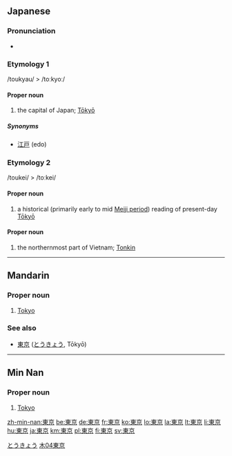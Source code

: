 ==Japanese==
{{ja-kanjitab|東|京}}

===Pronunciation===
* {{IPA|[toːkjoː]|lang=ja}}

===Etymology 1===
/toukyau/ > /toːkyoː/

====Proper noun====
{{ja-pos|k|proper|hira=とうきょう|hhira=とうきやう|rom=tōkyō}}

# the capital of Japan; [[Tōkyō]]

=====Synonyms=====
* [[江戸]] (edo)

===Etymology 2===
/toukei/ > /toːkei/

====Proper noun====
{{ja-pos|k|proper|hira=とうけい|rom=tōkei}}

# a historical (primarily early to mid [[w:Meiji period|Meiji period]]) reading of present-day [[Tōkyō]]

====Proper noun====
{{ja-pos|k|proper|kata=トンキン|rom=tonkin|hidx=とんきん}}

# the northernmost part of Vietnam; [[w:Tonkin|Tonkin]]

[[Category:ja:Capital cities|とうきょう]]

----

==Mandarin==
{{zh-forms|[[东京]]|[[東]][[京]]}}

===Proper noun===
{{cmn-proper|t|pin=Dōngjīng|pint=dong1jing1|tra=東京|sim=东京|rs=木04}}

# [[Tokyo]]

===See also===
* {{i-c|Japanese}} [[東京]] ([[とうきょう]], Tōkyō)

[[Category:zh-tw:Capital cities|木04東京]]

----

==Min Nan==
{{zh-forms|[[东京]]|[[東]][[京]]}}

===Proper noun===
{{nan-proper|t|poj=Tang-kiaⁿ|pojt=dong1jing1|tra=東京|sim=东京|rs=木04}}

# [[Tokyo]]

[[zh-min-nan:東京]]
[[be:東京]]
[[de:東京]]
[[fr:東京]]
[[ko:東京]]
[[lo:東京]]
[[la:東京]]
[[lt:東京]]
[[li:東京]]
[[hu:東京]]
[[ja:東京]]
[[km:東京]]
[[pl:東京]]
[[fi:東京]]
[[sv:東京]]